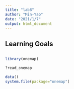 ```yaml
---
title: "lab8"
author: "Min-Yao"
date: "2021/1/7"
output: html_document
---
```


## Learning Goals

##

```r
library(onemap)
```

```r
?read_onemap
```

```r
data()
system.file(package="onemap")
```

